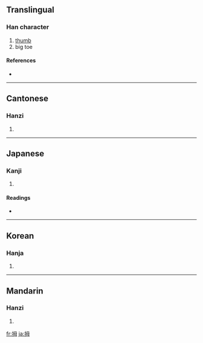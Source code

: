 ==Translingual==

===Han character===
{{Han char|rn=64|rad=手|as=05|sn=8|four=5705<sub>0</sub>|canj=手田卜戈 (QWYI)}}

# [[thumb]]
# big toe

====References====
* {{Han ref|kx=0424.220|dkj=11944|dj=0773.030|hdz=31862.050|uh=62C7|ud=25287|bh=A9E6|bd=43494}}

----

==Cantonese==

===Hanzi===
{{yue-hanzi|jyut=|y=mou5}}

# {{defn|Cantonese}}

----

==Japanese==

===Kanji===
{{ja-kanji|grade=|rs=手05}}

# {{defn|Japanese}}

====Readings====
* {{ja-readings|on=[[ぼ]] (bo), [[ぼう]] (bō)|kun=[[おやゆび]] (oyayubi)}}

----

==Korean==

===Hanja===
{{ko-hanja|hangeul=무|eumhun=|rv=mu|mr=mu|y=mu}}

# {{defn|Korean}}

----

==Mandarin==

===Hanzi===
{{cmn-hanzi|pin=[[diān]] ([[dian1]]), [[mǔ]] ([[mu3]]), [[niān]] ([[nian1]]), [[niǎn]] ([[nian3]])|wg=tien<sup>1</sup>, mu<sup>3</sup>, nien<sup>1</sup>, nien<sup>3</sup>}}

# {{defn|Mandarin}}

[[fr:拇]]
[[ja:拇]]